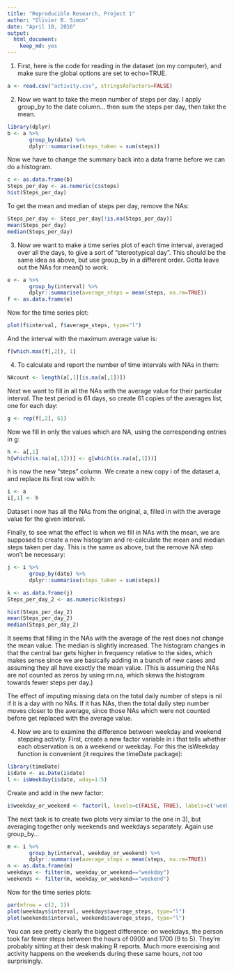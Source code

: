 ```yaml
---
title: "Reproducible Research, Project 1"
author: "Olivier B. Simon"
date: "April 10, 2016"
output: 
  html_document: 
    keep_md: yes
---
```


1. First, here is the code for reading in the dataset (on my computer), and make sure the global options are set to echo=TRUE.
```r
a <- read.csv("activity.csv", stringsAsFactors=FALSE)
```

2. Now we want to take the mean number of steps per day. I apply group_by to the date column... then sum the steps per day, then take the mean. 
```r
library(dplyr)
b <- a %>%
       group_by(date) %>%
       dplyr::summarise(steps_taken = sum(steps))
```

Now we have to change the summary back into a data frame before we can do a histogram.
```r
c <- as.data.frame(b)
Steps_per_day <- as.numeric(c$steps)
hist(Steps_per_day)
```

To get the mean and median of steps per day, remove the NAs:
```r
Steps_per_day <- Steps_per_day[!is.na(Steps_per_day)]
mean(Steps_per_day)
median(Steps_per_day)
```

3. Now we want to make a time series plot of each time interval, averaged over all the days, to give a sort of "stereotypical day". This should be the same idea as above, but use group_by in a different order. Gotta leave out the NAs for mean() to work.
```r
e <- a %>%
       group_by(interval) %>%
       dplyr::summarise(average_steps = mean(steps, na.rm=TRUE))
f <- as.data.frame(e)
```

Now for the time series plot:
```r
plot(f$interval, f$average_steps, type="l")
```

And the interval with the maximum average value is:
```r
f[which.max(f[,2]), 1]
```

4. To calculate and report the number of time intervals with NAs in them:
```r
NAcount <- length(a[,1][is.na(a[,1])])
```

Next we want to fill in all the NAs with the average value for their particular interval. The test period is 61 days, so create 61 copies of the averages list, one for each day:
```r
g <- rep(f[,2], 61)
```

Now we fill in only the values which are NA, using the corresponding entries in g:
```r
h <- a[,1]
h[which(is.na(a[,1]))] <- g[which(is.na(a[,1]))]
```

h is now the new "steps" column. We create a new copy i of the dataset a, and replace its first row with h:
```r
i <- a
i[,1] <- h
```

Dataset i now has all the NAs from the original, a, filled in with the average value for the given interval.

Finally, to see what the effect is when we fill in NAs with the mean, we are supposed to create a new histogram and re-calculate the mean and median steps taken per day. This is the same as above, but the remove NA step won't be necessary: 
```r
j <- i %>%
       group_by(date) %>%
       dplyr::summarise(steps_taken = sum(steps))

k <- as.data.frame(j)
Steps_per_day_2 <- as.numeric(k$steps)

hist(Steps_per_day_2)
mean(Steps_per_day_2)
median(Steps_per_day_2)
```

It seems that filling in the NAs with the average of the rest does not change the mean value. The median is slightly increased. The histogram changes in that the central bar gets higher in frequency relative to the sides, which makes sense since we are basically adding in a bunch of new cases and assuming they all have exactly the mean value. (This is assuming the NAs are not counted as zeros by using rm.na, which skews the histogram towards fewer steps per day.)

The effect of imputing missing data on the total daily number of steps is nil if it is a day with no NAs. If it has NAs, then the total daily step number moves closer to the average, since those NAs which were not counted before get replaced with the average  value.

4. Now we are to examine the difference between weekday and weekend stepping activity. First, create a new factor variable in i that tells whether each observation is on a weekend or weekday. For this the isWeekday function is convenient (it requires the timeDate package):
```r
library(timeDate)
i$date <- as.Date(i$date)
l <- isWeekday(i$date, wday=1:5)
```

Create and add in the new factor:
```r
i$weekday_or_weekend <- factor(l, levels=c(FALSE, TRUE), labels=c('weekend', 'weekday'))
```

The next task is to create two plots very similar to the one in 3), but averaging together only weekends and weekdays separately. Again use group_by...
```r
m <- i %>%
       group_by(interval, weekday_or_weekend) %>%
       dplyr::summarise(average_steps = mean(steps, na.rm=TRUE))
n <- as.data.frame(m)
weekdays <- filter(m, weekday_or_weekend=="weekday")
weekends <- filter(m, weekday_or_weekend=="weekend")
```

Now for the time series plots:
```r
par(mfrow = c(2, 1))
plot(weekdays$interval, weekdays$average_steps, type="l")
plot(weekends$interval, weekends$average_steps, type="l")
```

You can see pretty clearly the biggest difference: on weekdays, the person took far fewer steps between the hours of 0900 and 1700 (9 to 5). They're probably sitting at their desk making R reports. Much more exercising and activity happens on the weekends during these same hours, not too surprisingly.